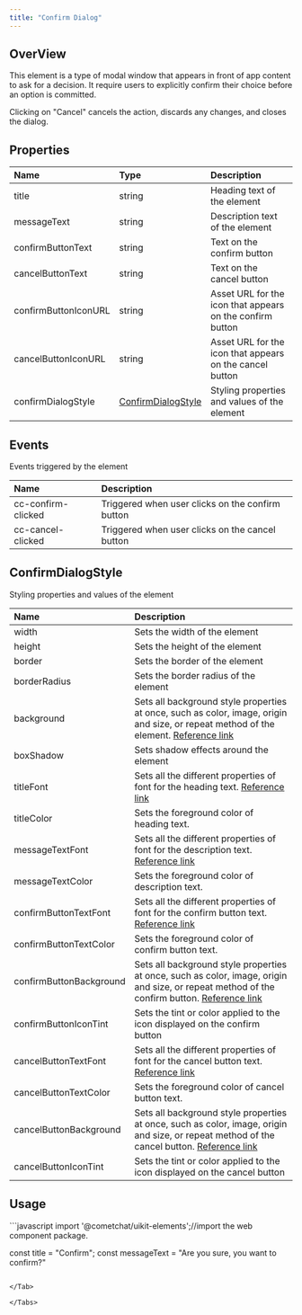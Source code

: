 ```yaml
---
title: "Confirm Dialog"
---
```




## OverView

This element is a type of modal window that appears in front of app content to ask for a decision. It require users to explicitly confirm their choice before an option is committed.

Clicking on "Cancel" cancels the action, discards any changes, and closes the dialog.

## Properties

| Name                 | Type                                                                          | Description                                               |
| :-------------------- | :----------------------------------------------------------------------------- | :--------------------------------------------------------- |
| title                | string                                                                        | Heading text of the element                               |
| messageText          | string                                                                        | Description text of the element                           |
| confirmButtonText    | string                                                                        | Text on the confirm button                                |
| cancelButtonText     | string                                                                        | Text on the cancel button                                 |
| confirmButtonIconURL | string                                                                        | Asset URL for the icon that appears on the confirm button |
| cancelButtonIconURL  | string                                                                        | Asset URL for the icon that appears on the cancel button  |
| confirmDialogStyle   | [ConfirmDialogStyle](/ui-kit/react/v4/confirm-dialog#confirmdialogstyle) | Styling properties and values of the element              |

## Events

Events triggered by the element

| Name               | Description                                      |
| :------------------ | :------------------------------------------------ |
| cc-confirm-clicked | Triggered when user clicks on the confirm button |
| cc-cancel-clicked  | Triggered when user clicks on the cancel button  |

## ConfirmDialogStyle

Styling properties and values of the element

| Name                    | Description                                                                                                                                                                                                |
| :----------------------- | :---------------------------------------------------------------------------------------------------------------------------------------------------------------------------------------------------------- |
| width                   | Sets the width of the element                                                                                                                                                                              |
| height                  | Sets the height of the element                                                                                                                                                                             |
| border                  | Sets the border of the element                                                                                                                                                                             |
| borderRadius            | Sets the border radius of the element                                                                                                                                                                      |
| background              | Sets all background style properties at once, such as color, image, origin and size, or repeat method of the element. [Reference link](https://developer.mozilla.org/en-US/docs/Web/CSS/background)        |
| boxShadow               | Sets shadow effects around the element                                                                                                                                                                     |
| titleFont               | Sets all the different properties of font for the heading text. [Reference link](https://developer.mozilla.org/en-US/docs/Web/CSS/font)                                                                    |
| titleColor              | Sets the foreground color of heading text.                                                                                                                                                                 |
| messageTextFont         | Sets all the different properties of font for the description text. [Reference link](https://developer.mozilla.org/en-US/docs/Web/CSS/font)                                                                |
| messageTextColor        | Sets the foreground color of description text.                                                                                                                                                             |
| confirmButtonTextFont   | Sets all the different properties of font for the confirm button text. [Reference link](https://developer.mozilla.org/en-US/docs/Web/CSS/font)                                                             |
| confirmButtonTextColor  | Sets the foreground color of confirm button text.                                                                                                                                                          |
| confirmButtonBackground | Sets all background style properties at once, such as color, image, origin and size, or repeat method of the confirm button. [Reference link](https://developer.mozilla.org/en-US/docs/Web/CSS/background) |
| confirmButtonIconTint   | Sets the tint or color applied to the icon displayed on the confirm button                                                                                                                                 |
| cancelButtonTextFont    | Sets all the different properties of font for the cancel button text. [Reference link](https://developer.mozilla.org/en-US/docs/Web/CSS/font)                                                              |
| cancelButtonTextColor   | Sets the foreground color of cancel button text.                                                                                                                                                           |
| cancelButtonBackground  | Sets all background style properties at once, such as color, image, origin and size, or repeat method of the cancel button. [Reference link](https://developer.mozilla.org/en-US/docs/Web/CSS/background)  |
| cancelButtonIconTint    | Sets the tint or color applied to the icon displayed on the cancel button                                                                                                                                  |

## Usage

<Tabs>
<Tab title="JavaScript">
```javascript
import '@cometchat/uikit-elements';//import the web component package.

const title = "Confirm";
const messageText	= "Are you sure, you want to confirm?"

<cometchat-confirm-dialog 
:title="title" 
:messageText="messageText">
</cometchat-confirm-dialog>
```

</Tab>

</Tabs>
